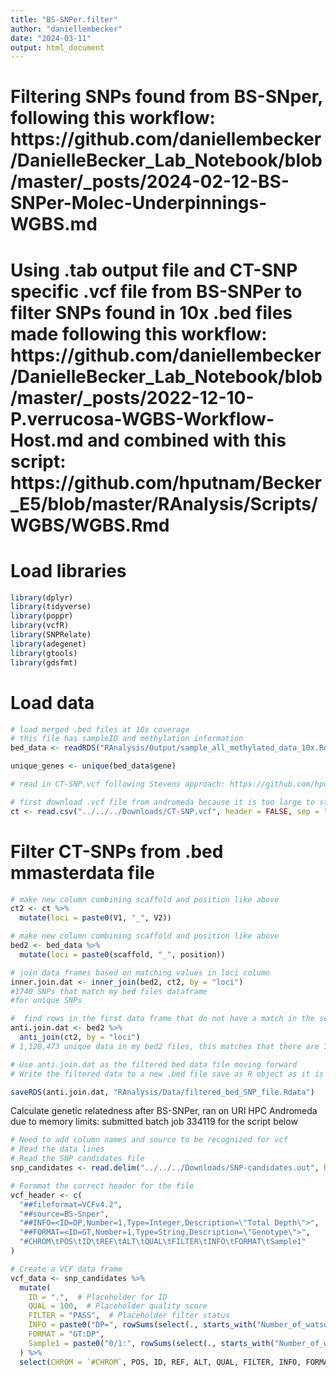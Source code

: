 ```yaml
---
title: "BS-SNPer.filter"
author: "daniellembecker"
date: "2024-03-11"
output: html_document
---
```


# Filtering SNPs found from BS-SNper, following this workflow: https://github.com/daniellembecker/DanielleBecker_Lab_Notebook/blob/master/_posts/2024-02-12-BS-SNPer-Molec-Underpinnings-WGBS.md

# Using .tab output file and CT-SNP specific .vcf file from BS-SNPer to filter SNPs found in 10x .bed files made following this workflow: https://github.com/daniellembecker/DanielleBecker_Lab_Notebook/blob/master/_posts/2022-12-10-P.verrucosa-WGBS-Workflow-Host.md and combined with this script: https://github.com/hputnam/Becker_E5/blob/master/RAnalysis/Scripts/WGBS/WGBS.Rmd

# Load libraries 

```r
library(dplyr)
library(tidyverse)
library(poppr)
library(vcfR)
library(SNPRelate)
library(adegenet)
library(gtools)
library(gdsfmt)

```

# Load data

```r
# load merged .bed files at 10x coverage
# this file has sampleID and methylation information
bed_data <- readRDS("RAnalysis/Output/sample_all_methylated_data_10x.Rdata") #read in info

unique_genes <- unique(bed_data$gene)

# read in CT-SNP.vcf following Stevens approach: https://github.com/hputnam/Geoduck_Meth/blob/master/code/15-filtering-ct-snps.Rmd

# first download .vcf file from andromeda because it is too large to store on github
ct <- read.csv("../../../Downloads/CT-SNP.vcf", header = FALSE, sep = "\t")
```

# Filter CT-SNPs from .bed mmasterdata file

```r
# make new column combining scaffold and position like above 
ct2 <- ct %>% 
  mutate(loci = paste0(V1, "_", V2))

# make new column combining scaffold and position like above 
bed2 <- bed_data %>%
  mutate(loci = paste0(scaffold, "_", position))

# join data frames based on matching values in loci column
inner.join.dat <- inner_join(bed2, ct2, by = "loci")
#1740 SNPs that match my bed files dataframe
#for unique SNPs

#  find rows in the first data frame that do not have a match in the second data frame based on loci column
anti.join.dat <- bed2 %>%
  anti_join(ct2, by = "loci")
# 1,120,473 unique data in my bed2 files, this matches that there are 1,740 SNPs in my bed data frame

# Use anti.join.dat as the filtered bed data file moving forward 
# Write the filtered data to a new .bed file save as R object as it is too large

saveRDS(anti.join.dat, "RAnalysis/Data/filtered_bed_SNP_file.Rdata")


```

Calculate genetic relatedness after BS-SNPer, ran on URI HPC Andromeda due to memory limits: submitted batch job 334119 for the script below
```r
# Need to add column names and source to be recognized for vcf
# Read the data lines
# Read the SNP candidates file
snp_candidates <- read.delim("../../../Downloads/SNP-candidates.out", header = TRUE, sep = "\t")

# Formmat the correct header for the file
vcf_header <- c(
  "##fileformat=VCFv4.2",
  "##source=BS-Snper",
  "##INFO=<ID=DP,Number=1,Type=Integer,Description=\"Total Depth\">",
  "##FORMAT=<ID=GT,Number=1,Type=String,Description=\"Genotype\">",
  "#CHROM\tPOS\tID\tREF\tALT\tQUAL\tFILTER\tINFO\tFORMAT\tSample1"
)

# Create a VCF data frame
vcf_data <- snp_candidates %>%
  mutate(
    ID = ".",  # Placeholder for ID
    QUAL = 100,  # Placeholder quality score
    FILTER = "PASS",  # Placeholder filter status
    INFO = paste0("DP=", rowSums(select(., starts_with("Number_of_watson")) + select(., starts_with("Number_of_crick")))),
    FORMAT = "GT:DP",
    Sample1 = paste0("0/1:", rowSums(select(., starts_with("Number_of_watson")) + select(., starts_with("Number_of_crick"))))
  ) %>%
  select(CHROM = `#CHROM`, POS, ID, REF, ALT, QUAL, FILTER, INFO, FORMAT, Sample1)



```









